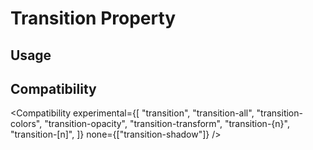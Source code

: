 
# Transition Property

## Usage

<Usage />
<AnimationWarning />

## Compatibility

<Compatibility
  experimental={[
    "transition",
    "transition-all",
    "transition-colors",
    "transition-opacity",
    "transition-transform",
    "transition-{n}",
    "transition-[n]",
  ]}
  none={["transition-shadow"]}
/>
